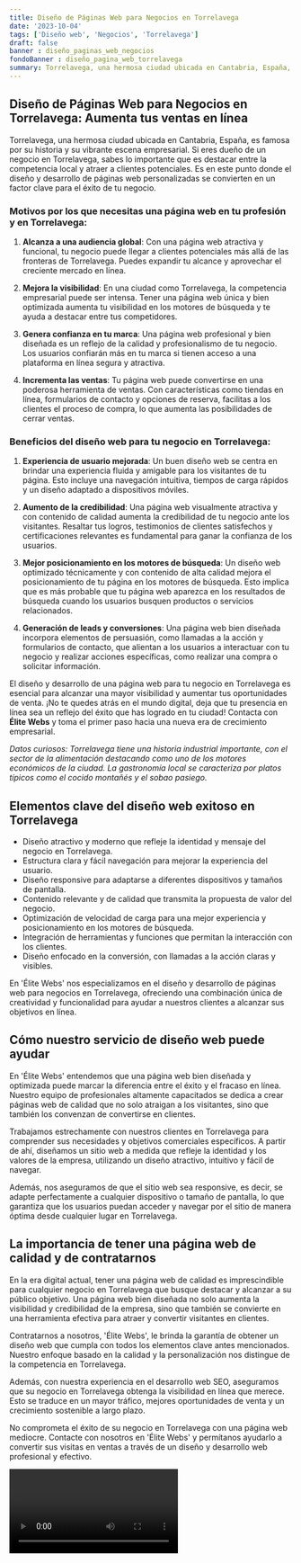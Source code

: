 ```yaml
---
title: Diseño de Páginas Web para Negocios en Torrelavega
date: '2023-10-04'
tags: ['Diseño web', 'Negocios', 'Torrelavega']
draft: false
banner : diseño_paginas_web_negocios
fondoBanner : diseño_pagina_web_torrelavega
summary: Torrelavega, una hermosa ciudad ubicada en Cantabria, España, es famosa por su historia y su vibrante escena empresarial. Si eres dueño de un negocio en Torrelavega, sabes lo importante que es destacar entre la competencia local y atraer a clientes potenciales. Es en este punto donde el diseño y desarrollo de páginas web personalizadas se convierten en un factor clave para el éxito de tu negocio.
---
```


## Diseño de Páginas Web para Negocios en Torrelavega: Aumenta tus ventas en línea

Torrelavega, una hermosa ciudad ubicada en Cantabria, España, es famosa por su historia y su vibrante escena empresarial. Si eres dueño de un negocio en Torrelavega, sabes lo importante que es destacar entre la competencia local y atraer a clientes potenciales. Es en este punto donde el diseño y desarrollo de páginas web personalizadas se convierten en un factor clave para el éxito de tu negocio.

### Motivos por los que necesitas una página web en tu profesión y en Torrelavega:

1. **Alcanza a una audiencia global**: Con una página web atractiva y funcional, tu negocio puede llegar a clientes potenciales más allá de las fronteras de Torrelavega. Puedes expandir tu alcance y aprovechar el creciente mercado en línea.

2. **Mejora la visibilidad**: En una ciudad como Torrelavega, la competencia empresarial puede ser intensa. Tener una página web única y bien optimizada aumenta tu visibilidad en los motores de búsqueda y te ayuda a destacar entre tus competidores.

3. **Genera confianza en tu marca**: Una página web profesional y bien diseñada es un reflejo de la calidad y profesionalismo de tu negocio. Los usuarios confiarán más en tu marca si tienen acceso a una plataforma en línea segura y atractiva.

4. **Incrementa las ventas**: Tu página web puede convertirse en una poderosa herramienta de ventas. Con características como tiendas en línea, formularios de contacto y opciones de reserva, facilitas a los clientes el proceso de compra, lo que aumenta las posibilidades de cerrar ventas.

### Beneficios del diseño web para tu negocio en Torrelavega:

1. **Experiencia de usuario mejorada**: Un buen diseño web se centra en brindar una experiencia fluida y amigable para los visitantes de tu página. Esto incluye una navegación intuitiva, tiempos de carga rápidos y un diseño adaptado a dispositivos móviles.

2. **Aumento de la credibilidad**: Una página web visualmente atractiva y con contenido de calidad aumenta la credibilidad de tu negocio ante los visitantes. Resaltar tus logros, testimonios de clientes satisfechos y certificaciones relevantes es fundamental para ganar la confianza de los usuarios.

3. **Mejor posicionamiento en los motores de búsqueda**: Un diseño web optimizado técnicamente y con contenido de alta calidad mejora el posicionamiento de tu página en los motores de búsqueda. Esto implica que es más probable que tu página web aparezca en los resultados de búsqueda cuando los usuarios busquen productos o servicios relacionados.

4. **Generación de leads y conversiones**: Una página web bien diseñada incorpora elementos de persuasión, como llamadas a la acción y formularios de contacto, que alientan a los usuarios a interactuar con tu negocio y realizar acciones específicas, como realizar una compra o solicitar información.

El diseño y desarrollo de una página web para tu negocio en Torrelavega es esencial para alcanzar una mayor visibilidad y aumentar tus oportunidades de venta. ¡No te quedes atrás en el mundo digital, deja que tu presencia en línea sea un reflejo del éxito que has logrado en tu ciudad! Contacta con **Élite Webs** y toma el primer paso hacia una nueva era de crecimiento empresarial.

*Datos curiosos: Torrelavega tiene una historia industrial importante, con el sector de la alimentación destacando como uno de los motores económicos de la ciudad. La gastronomía local se caracteriza por platos típicos como el cocido montañés y el sobao pasiego.*

<GifSeo />

<Cta />

## Elementos clave del diseño web exitoso en Torrelavega

- Diseño atractivo y moderno que refleje la identidad y mensaje del negocio en Torrelavega.
- Estructura clara y fácil navegación para mejorar la experiencia del usuario.
- Diseño responsive para adaptarse a diferentes dispositivos y tamaños de pantalla.
- Contenido relevante y de calidad que transmita la propuesta de valor del negocio.
- Optimización de velocidad de carga para una mejor experiencia y posicionamiento en los motores de búsqueda.
- Integración de herramientas y funciones que permitan la interacción con los clientes.
- Diseño enfocado en la conversión, con llamadas a la acción claras y visibles.

En 'Élite Webs' nos especializamos en el diseño y desarrollo de páginas web para negocios en Torrelavega, ofreciendo una combinación única de creatividad y funcionalidad para ayudar a nuestros clientes a alcanzar sus objetivos en línea.

## Cómo nuestro servicio de diseño web puede ayudar

En 'Élite Webs' entendemos que una página web bien diseñada y optimizada puede marcar la diferencia entre el éxito y el fracaso en línea. Nuestro equipo de profesionales altamente capacitados se dedica a crear páginas web de calidad que no solo atraigan a los visitantes, sino que también los convenzan de convertirse en clientes.

Trabajamos estrechamente con nuestros clientes en Torrelavega para comprender sus necesidades y objetivos comerciales específicos. A partir de ahí, diseñamos un sitio web a medida que refleje la identidad y los valores de la empresa, utilizando un diseño atractivo, intuitivo y fácil de navegar.

Además, nos aseguramos de que el sitio web sea responsive, es decir, se adapte perfectamente a cualquier dispositivo o tamaño de pantalla, lo que garantiza que los usuarios puedan acceder y navegar por el sitio de manera óptima desde cualquier lugar en Torrelavega.

## La importancia de tener una página web de calidad y de contratarnos

En la era digital actual, tener una página web de calidad es imprescindible para cualquier negocio en Torrelavega que busque destacar y alcanzar a su público objetivo. Una página web bien diseñada no solo aumenta la visibilidad y credibilidad de la empresa, sino que también se convierte en una herramienta efectiva para atraer y convertir visitantes en clientes.

Contratarnos a nosotros, 'Élite Webs', le brinda la garantía de obtener un diseño web que cumpla con todos los elementos clave antes mencionados. Nuestro enfoque basado en la calidad y la personalización nos distingue de la competencia en Torrelavega.

Además, con nuestra experiencia en el desarrollo web SEO, aseguramos que su negocio en Torrelavega obtenga la visibilidad en línea que merece. Esto se traduce en un mayor tráfico, mejores oportunidades de venta y un crecimiento sostenible a largo plazo.

No comprometa el éxito de su negocio en Torrelavega con una página web mediocre. Contacte con nosotros en 'Élite Webs' y permítanos ayudarlo a convertir sus visitas en ventas a través de un diseño y desarrollo web profesional y efectivo.

<Video />

<CtaBot job='Negocios' city='Torrelavega'/>

<Gmaps query='Torrelavega+españa+maps' />